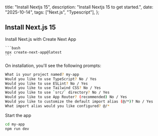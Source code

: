 
  title: "Install Nextjs 15",
  description: "Install Nextjs 15 to get started.",
  date: "2025-10-14",
  tags: ["Next.js", "Typescript"],
};

## Install Next.js 15

Install Next.js with Create Next App

    ```bash
    npx create-next-app@latest
    ```

On installation, you'll see the following prompts:

```bash
What is your project named? my-app
Would you like to use TypeScript? No / Yes
Would you like to use ESLint? No / Yes
Would you like to use Tailwind CSS? No / Yes
Would you like to use `src/` directory? No / Yes
Would you like to use App Router? (recommended) No / Yes
Would you like to customize the default import alias (@/*)? No / Yes
What import alias would you like configured? @/*
```

Start the app

```bash
cd my-app
npm run dev
```
